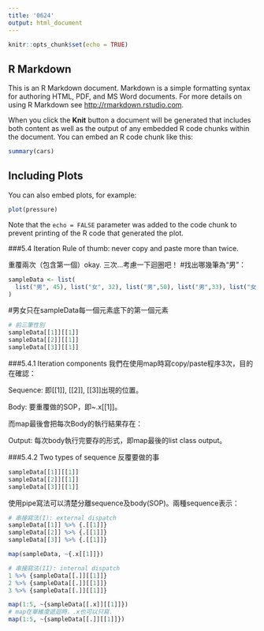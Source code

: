 ```yaml
---
title: '0624'
output: html_document
---
```


```r
knitr::opts_chunk$set(echo = TRUE)
```

## R Markdown

This is an R Markdown document. Markdown is a simple formatting syntax for authoring HTML, PDF, and MS Word documents. For more details on using R Markdown see <http://rmarkdown.rstudio.com>.

When you click the **Knit** button a document will be generated that includes both content as well as the output of any embedded R code chunks within the document. You can embed an R code chunk like this:

```r
summary(cars)
```

## Including Plots

You can also embed plots, for example:

```r
plot(pressure)
```

Note that the `echo = FALSE` parameter was added to the code chunk to prevent printing of the R code that generated the plot.

###5.4 Iteration
Rule of thumb: never copy and paste more than twice.

重覆兩次（包含第一個）okay. 三次…考慮一下迴圈吧！
#找出哪幾筆為“男”：
```r
sampleData <- list(
  list("男", 45), list("女", 32), list("男",50), list("男",33), list("女", 21)
)
```
#男女只在sampleData每一個元素底下的第一個元素
```r
# 前三筆性別
sampleData[[1]][[1]]
sampleData[[2]][[1]]
sampleData[[3]][[1]]
```
###5.4.1 Iteration components
我們在使用map時寫copy/paste程序3次，目的在確認：

Sequence: 即[[1]], [[2]], [[3]]出現的位置。

Body: 要重覆做的SOP，即~.x[[1]]。

而map最後會把每次Body的執行結果存在：

Output: 每次body執行完要存的形式，即map最後的list class output。

###5.4.2 Two types of sequence
反覆要做的事
```r
sampleData[[1]][[1]]  
sampleData[[2]][[1]] 
sampleData[[3]][[1]] 
```
使用pipe寫法可以清楚分離sequence及body(SOP)。兩種sequence表示：

```r
# 串接寫法(I): external dispatch
sampleData[[1]] %>% {.[[1]]} 
sampleData[[2]] %>% {.[[1]]}
sampleData[[3]] %>% {.[[1]]}

map(sampleData, ~{.x[[1]]})

# 串接寫法(II): internal dispatch
1 %>% {sampleData[[.]][[1]]}  
2 %>% {sampleData[[.]][[1]]}  
3 %>% {sampleData[[.]][[1]]}

map(1:5, ~{sampleData[[.x]][[1]]})
# map在單維度遞迴時，.x也可以只寫.
map(1:5, ~{sampleData[[.]][[1]]})
```

